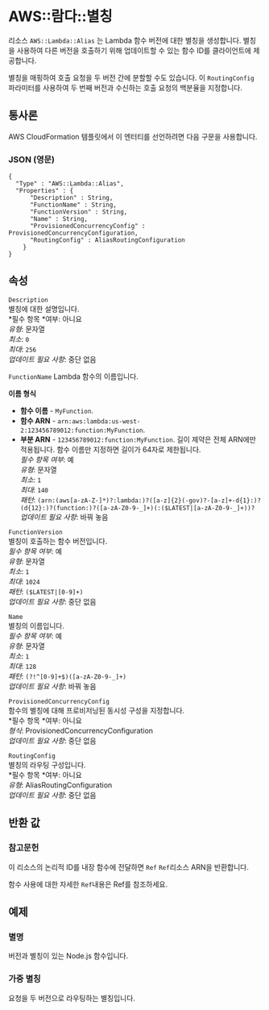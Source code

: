 # AWS::람다::별칭

리소스 `AWS::Lambda::Alias` 는 Lambda 함수 버전에 대한 별칭을 생성합니다. 별칭을 사용하여 다른 버전을 호출하기 위해 업데이트할 수 있는 함수 ID를 클라이언트에 제공합니다.

별칭을 매핑하여 호출 요청을 두 버전 간에 분할할 수도 있습니다. 이 `RoutingConfig` 파라미터를 사용하여 두 번째 버전과 수신하는 호출 요청의 백분율을 지정합니다.

## 통사론

AWS CloudFormation 템플릿에서 이 엔터티를 선언하려면 다음 구문을 사용합니다.

### JSON (영문)

```
{
  "Type" : "AWS::Lambda::Alias",
  "Properties" : {
      "Description" : String,
      "FunctionName" : String,
      "FunctionVersion" : String,
      "Name" : String,
      "ProvisionedConcurrencyConfig" : ProvisionedConcurrencyConfiguration,
      "RoutingConfig" : AliasRoutingConfiguration
    }
}
```

## 속성

`Description`  
별칭에 대한 설명입니다.  
*필수 항목 *여부: 아니요  
_유형_: 문자열  
_최소_: `0`  
_최대_: `256`  
_업데이트 필요 사항_: 중단 없음

`FunctionName` Lambda 함수의 이름입니다.

**이름 형식**

- **함수 이름** - `MyFunction`.
- **함수 ARN** - `arn:aws:lambda:us-west-2:123456789012:function:MyFunction`.
- **부분 ARN** - `123456789012:function:MyFunction`.
  길이 제약은 전체 ARN에만 적용됩니다. 함수 이름만 지정하면 길이가 64자로 제한됩니다.  
  _필수 항목 여부_: 예  
  _유형_: 문자열  
  _최소_: `1`  
  _최대_: `140`  
  _패턴_: `(arn:(aws[a-zA-Z-]*)?:lambda:)?([a-z]{2}(-gov)?-[a-z]+-d{1}:)?(d{12}:)?(function:)?([a-zA-Z0-9-_]+)(:($LATEST|[a-zA-Z0-9-_]+))?`  
  _업데이트 필요 사항_: 바꿔 놓음

`FunctionVersion`  
별칭이 호출하는 함수 버전입니다.  
_필수 항목 여부_: 예  
_유형_: 문자열  
_최소_: `1`  
_최대_: `1024`  
_패턴_: `($LATEST|[0-9]+)`  
_업데이트 필요 사항_: 중단 없음

`Name`  
별칭의 이름입니다.  
_필수 항목 여부_: 예  
_유형_: 문자열  
_최소_: `1`  
_최대_: `128`  
_패턴_: `(?!^[0-9]+$)([a-zA-Z0-9-_]+)`  
_업데이트 필요 사항_: 바꿔 놓음

`ProvisionedConcurrencyConfig`  
함수의 별칭에 대해 프로비저닝된 동시성 구성을 지정합니다.  
*필수 항목 *여부: 아니요  
_형식_: ProvisionedConcurrencyConfiguration  
_업데이트 필요 사항_: 중단 없음

`RoutingConfig`  
별칭의 라우팅 구성입니다.  
*필수 항목 *여부: 아니요  
_유형_: AliasRoutingConfiguration  
_업데이트 필요 사항_: 중단 없음

## 반환 값

### 참고문헌

이 리소스의 논리적 ID를 내장 함수에 전달하면 `Ref` `Ref`리소스 ARN을 반환합니다.

함수 사용에 대한 자세한 `Ref`내용은 Ref를 참조하세요.

## 예제

### 별명

버전과 별칭이 있는 Node.js 함수입니다.

### 가중 별칭

요청을 두 버전으로 라우팅하는 별칭입니다.
